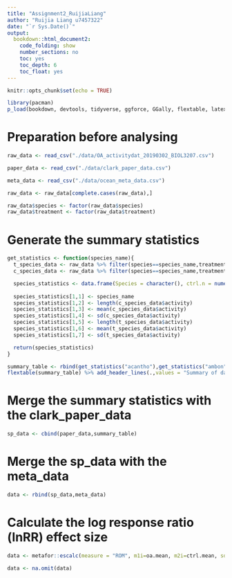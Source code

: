 ```yaml
---
title: "Assignment2_RuijiaLiang"
author: "Ruijia Liang u7457322"
date: "`r Sys.Date()`"
output: 
  bookdown::html_document2:
    code_folding: show
    number_sections: no
    toc: yes
    toc_depth: 6
    toc_float: yes
---
```


```r
knitr::opts_chunk$set(echo = TRUE)
```


```r
library(pacman)
p_load(bookdown, devtools, tidyverse, ggforce, GGally, flextable, latex2exp, png, magick, metafor, MASS, emmeans, R.rsp, orchaRd, pander, mathjaxr, equatags, vembedr,data.table)
```

# Preparation before analysing

```r
raw_data <- read_csv("./data/OA_activitydat_20190302_BIOL3207.csv")

paper_data <- read_csv("./data/clark_paper_data.csv")

meta_data <- read_csv("./data/ocean_meta_data.csv")
```


```r
raw_data <- raw_data[complete.cases(raw_data),]
```


```r
raw_data$species <- factor(raw_data$species)
raw_data$treatment <- factor(raw_data$treatment)
```


# Generate the summary statistics


```r
get_statistics <- function(species_name){
  t_species_data <- raw_data %>% filter(species==species_name,treatment=="CO2")
  c_species_data <- raw_data %>% filter(species==species_name,treatment=="control")

  species_statistics <- data.frame(Species = character(), ctrl.n = numeric(), ctrl.mean=numeric(), ctrl.sd = numeric(), oa.n=numeric(), oa.mean = numeric(), oa.sd = numeric())
  
  species_statistics[1,1] <- species_name
  species_statistics[1,2] <- length(c_species_data$activity)
  species_statistics[1,3] <- mean(c_species_data$activity)
  species_statistics[1,4] <- sd(c_species_data$activity)
  species_statistics[1,5] <- length(t_species_data$activity)
  species_statistics[1,6] <- mean(t_species_data$activity)
  species_statistics[1,7] <- sd(t_species_data$activity)

  return(species_statistics)
}
```


```r
summary_table <- rbind(get_statistics("acantho"),get_statistics("ambon"),get_statistics("chromis"),get_statistics("humbug"),get_statistics("lemon"),get_statistics("whitedams"))
flextable(summary_table) %>% add_header_lines(.,values = "Summary of data")
```



# Merge the summary statistics with the clark_paper_data


```r
sp_data <- cbind(paper_data,summary_table)
```


# Merge the sp_data with the meta_data


```r
data <- rbind(sp_data,meta_data)
```



# Calculate the log response ratio (lnRR) effect size


```r
data <- metafor::escalc(measure = "ROM", m1i=oa.mean, m2i=ctrl.mean, sd1i=oa.sd, sd2i=ctrl.sd, n1i=oa.n, n2i=ctrl.n, data = data, var.names = c("LRR","LRR_var"))

data <- na.omit(data)
```






















































